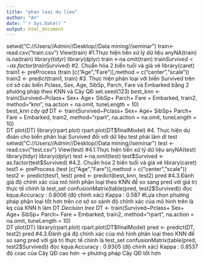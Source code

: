 ---
title: "phan loai du lieu"
author: "An"
date: "`r Sys.Date()`"
output: html_document
---
setwd("C://Users//Admin//Desktop//Data mining//seminar")
train<-read.csv("train.csv")
View(train)
#1.Thực hiện tiền xử lý dữ liệu
anyNA(train)
is.na(train)
library(tidyr)
library(dplyr)
train <-na.omit(train)
train$Survived <- as.factor(train$Survived)
#2. Chuẩn hóa 2 biến tuổi và giá vé
library(caret)
train1 <- preProcess (train [c("Age","Fare")],method = c("center","scale"))
train2 <- predict(train1, train)
#3. Thực hiện phân loại với biến Survived trên cơ sở các biến Pclass, Sex, Age, SibSp, Parch, Fare và Embarked bằng 2 phương pháp theo KNN và Cây QĐ
set.seed(123)
best_knn <- train(Survived~Pclass+ Sex+ Age+ SibSp+ Parch+ Fare + Embarked, train2,
method="knn", na.action = na.omit, tuneLength = 10)          
best_knn
*cây qđ*
DT <- train(Survived~Pclass+ Sex+ Age+ SibSp+ Parch+ Fare + Embarked, train2,
method="rpart", na.action = na.omit, tuneLength = 10)          
DT
plot(DT)
library(rpart.plot)
rpart.plot(DT$finalModel)
#4. Thực hiện dự đoán cho biến phân loại Survived đối với dữ liệu test
phải làm dl test
setwd("C://Users//Admin//Desktop//Data mining//seminar")
test <-read.csv("test.csv")
View(test)
#4.1.Thực hiện tiền xử lý dữ liệu
anyNA(test)
library(tidyr)
library(dplyr)
test <-na.omit(test)
test$Survived <- as.factor(test$Survived)
#4.2. Chuẩn hóa 2 biến tuổi và giá vé
library(caret)
test1 <- preProcess (test [c("Age","Fare")],method = c("center","scale"))
test2 <- predict(test1, test)
pred <- predict(best_knn, test2)
pred
#4.3.Đánh giá độ chính xác của mô hình phân loại theo KNN
để so sang pred với giá trị thực tế chính là test_set
confusionMatrix(table(pred, test2$Survived))
đọc kqua:Accuracy : 0.8006  (độ chính xác)
        Kappa :   0.587 
#Lựa chọn phương pháp phân loại tốt hơn trên cơ sở so sánh độ chính xác của mô hình
trên là kq của KNN
h làm DT
*Decision tree*
DT <- train(Survived~Pclass+ Sex+ Age+ SibSp+ Parch+ Fare + Embarked, train2,
method="rpart", na.action = na.omit, tuneLength = 10)          
DT
plot(DT)
library(rpart.plot)
rpart.plot(DT$finalModel)
pred <- predict(DT, test2)
pred
#4.3.Đánh giá độ chính xác của mô hình phân loại theo KNN
để so sang pred với giá trị thực tế chính là test_set
confusionMatrix(table(pred, test2$Survived))
đọc kqua:Accuracy : 0.9305  (độ chính xác)
        Kappa :   0.8537 
độ cxac của Cây QĐ cao hơn -> phương pháp Cây QĐ tốt hơn
